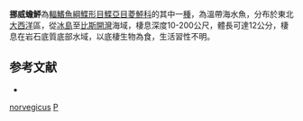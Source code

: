 {{Speciesbox
| taxon = Phrynorhombus norvegicus
| binomial_authority = [[Günther|Günther]], 1862
| image = Phrynorhombus norvegicus.jpg
| image_width = 250px
| image_caption = 挪威蟾鮃
| status = NE
| status_system = IUCN3.1
| synonyms = *''Rhombus norvegicus'', <small>[[Günther|Günther]], 1862</small>
}}
'''挪威蟾鮃'''為[[輻鰭魚綱|輻鰭魚綱]][[鰈形目|鰈形目]][[鰈亞目|鰈亞目]][[菱鮃科|菱鮃科]]的其中一[[種|種]]，為溫帶海水魚，分布於東北[[大西洋|大西洋]]區，從[[冰島|冰島]]至[[比斯開灣|比斯開灣]]海域，棲息深度10-200公尺，體長可達12公分，棲息在岩石底質底部水域，以底棲生物為食，生活習性不明。

==参考文献==
*{{FishBase_species|genus=Phrynorhombus|species=norvegicus|year=2014|month=3}}

{{魚類小作品}}
{{Taxonbar}}
[[Category:蟾鮃屬|norvegicus]]
[[Category:1862年描述的鱼类|P]]